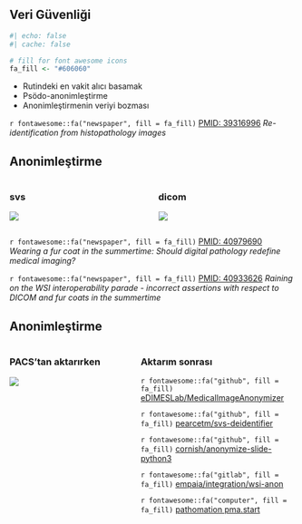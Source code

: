 ## Veri Güvenliği

```{r}
#| echo: false
#| cache: false

# fill for font awesome icons
fa_fill <- "#606060"
```

- Rutindeki en vakit alıcı basamak
- Psödo-anonimleştirme
- Anonimleştirmenin veriyi bozması

`r fontawesome::fa("newspaper", fill = fa_fill)` [PMID: 39316996](https://pubmed.ncbi.nlm.nih.gov/39316996/) *Re-identification from histopathology images*



## Anonimleştirme




:::::: rows

::::: row

:::: columns

::: {.column width="50%"}

### svs

![](./media/svs-metadata.png)

:::

::: {.column width="50%"}

### dicom

![](./media/dicom-metadata.png)


:::

::::

:::::

::::: row

::: {.fragment .smaller}
`r fontawesome::fa("newspaper", fill = fa_fill)` [PMID: 40979690](https://pubmed.ncbi.nlm.nih.gov/40979690/) *Wearing a fur coat in the summertime: Should digital pathology redefine medical imaging?*

`r fontawesome::fa("newspaper", fill = fa_fill)` [PMID: 40933626](https://pubmed.ncbi.nlm.nih.gov/40933626/) *Raining on the WSI interoperability parade - incorrect assertions with respect to DICOM and fur coats in the summertime*
:::


:::::


::::::


::: {.notes} 
:::




## Anonimleştirme





::::: columns

::: {.column width="39%"}

### PACS'tan aktarırken

![](./media/PACS-anonimlestirme.png)

:::

::: {.column width="2%"}
:::


::: {.column width="59%" .r-stretch}

### Aktarım sonrası

`r fontawesome::fa("github", fill = fa_fill)` [eDIMESLab/MedicalImageAnonymizer](https://github.com/eDIMESLab/MedicalImageAnonymizer)

`r fontawesome::fa("github", fill = fa_fill)` [pearcetm/svs-deidentifier](https://github.com/pearcetm/svs-deidentifier)

`r fontawesome::fa("github", fill = fa_fill)` [cornish/anonymize-slide-python3](https://github.com/cornish/anonymize-slide-python3)

`r fontawesome::fa("gitlab", fill = fa_fill)` [empaia/integration/wsi-anon](https://gitlab.com/empaia/integration/wsi-anon)

`r fontawesome::fa("computer", fill = fa_fill)` [pathomation pma.start](https://www.pathomation.com/pma-start/)


:::

:::::




::: {.notes} 
:::
